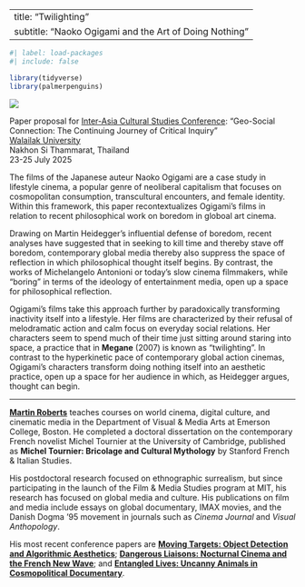 
---
title: "Twilighting"
subtitle: "Naoko Ogigami and the Art of Doing Nothing"
---

```r
#| label: load-packages
#| include: false

library(tidyverse)
library(palmerpenguins)
```

![](img/twilighting10.png)

Paper proposal for [Inter-Asia Cultural Studies Conference](https://culturalstudies.asia/2025-iacss-conference/): "Geo-Social Connection: The Continuing Journey of Critical Inquiry"\
[Walailak University](https://www.wu.ac.th/en)\
Nakhon Si Thammarat, Thailand\
23-25 July 2025  

The films of the Japanese auteur Naoko Ogigami are a case study in lifestyle cinema, a popular genre of neoliberal capitalism that focuses on cosmopolitan consumption, transcultural encounters, and female identity. Within this framework, this paper recontextualizes Ogigami’s films in relation to recent philosophical work on boredom in globoal art cinema.

Drawing on Martin Heidegger’s influential defense of boredom, recent analyses have suggested that in seeking to kill time and thereby stave off boredom, contemporary global media thereby also suppress the space of reflection in which philosophical thought itself begins. By contrast, the works of Michelangelo Antonioni or today’s slow cinema filmmakers, while “boring” in terms of the ideology of entertainment media, open up a space for philosophical reflection.

Ogigami’s films take this approach further by paradoxically transforming inactivity itself into a lifestyle. Her films are characterized by their refusal of melodramatic action and calm focus on everyday social relations. Her characters seem to spend much of their time just sitting around staring into space, a practice that in **Megane** (2007) is known as “twilighting”. In contrast to the hyperkinetic pace of contemporary global action cinemas, Ogigami’s characters transform doing nothing itself into an aesthetic practice, open up a space for her audience in which, as Heidegger argues, thought can begin.

***

[**Martin Roberts**](mailto:martin_roberts@emerson.edu) teaches courses on world cinema, digital culture, and cinematic media in the Department of Visual & Media Arts at Emerson College, Boston. He completed a doctoral dissertation on the contemporary French novelist Michel Tournier at the University of Cambridge, published as **Michel Tournier: Bricolage and Cultural Mythology** by Stanford French & Italian Studies.

His postdoctoral research focused on ethnographic surrealism, but since participating in the launch of the Film & Media Studies program at MIT, his research has focused on global media and culture. His publications on film and media include essays on global documentary, IMAX movies, and the Danish Dogma '95 movement in journals such as *Cinema Journal* and *Visual Anthopology*.

His most recent conference papers are [**Moving Targets: Object Detection and Algorithmic Aesthetics**](https://mroberts1.github.io/moving-targets/); [**Dangerous Liaisons: Nocturnal Cinema and the French New Wave**](https://mroberts1.github.io/nocturnal-cinema/); and [**Entangled Lives: Uncanny Animals in Cosmopolitical Documentary**](https://mroberts1.github.io/entangled-lives/).
